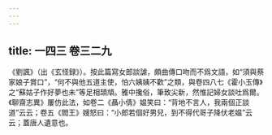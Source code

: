 ```yaml
---
---
---
```

title: 一四三 卷三二九
---




《劉諷》（出《玄怪録》）。按此篇寫女郎談謔，頗曲傳口吻而不爲文語，如“須與蔡家娘子賞口”，“何不與他五道主使，怕六姨姨不歡”之類，與卷四八七《霍小玉傳》之“蘇姑子作好夢也未”等足相頡頏。雅中攙俗，筆致尖新，然惟記婦女談吐爲爾。《聊齋志異》屢仿此法，如卷二《聶小倩》媪笑曰：“背地不言人，我兩個正談道”云云；卷五《閻王》嫂怒曰：“小郎若個好男兒，到不得代哥子降伏老媪”云云；蓋唐人遺意也。